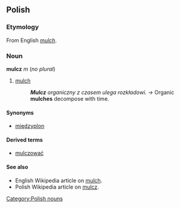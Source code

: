 ==Polish==

===Etymology===
From English ''[[mulch]]''.

===Noun===
'''mulcz''' ''m'' (''no plural'')

# [[mulch]]
#:'''''Mulcz''' organiczny z czasem ulega rozkładowi.'' → Organic '''mulches''' decompose with time.

====Synonyms====

*[[międzyplon]]

====Derived terms====
*[[mulczować]]

====See also====
*English Wikipedia article on [[w:mulch|mulch]].
*Polish Wikipedia article on [[:w:pl:mulcz|mulcz]].

[[Category:Polish nouns]]